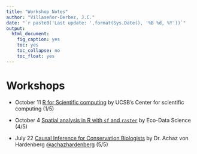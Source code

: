 ```yaml
---
title: "Workshop Notes"
author: "Villaseñor-Derbez, J.C."
date: "`r paste0('Last update: ',format(Sys.Date(), '%B %d, %Y'))`"
output: 
  html_document:
    fig_caption: yes
    toc: yes
    toc_collapse: no
    toc_float: yes
---
```



# Workshops

- October 11 [R for Scientific computing](./R4ScComp/) by UCSB's Center for scientific computing (1/5)

- October 4 [Spatial analysis in R with `sf` and `raster`](./SpatialAnalysisSF/) by Eco-Data Science (4/5)

- July 22 [Causal Inference for Conservation Biologists](./ICCBCausalInference/) by Dr. Achaz von Hardenberg [\@achazhardenberg](https://twitter.com/achazhardenberg) (5/5)